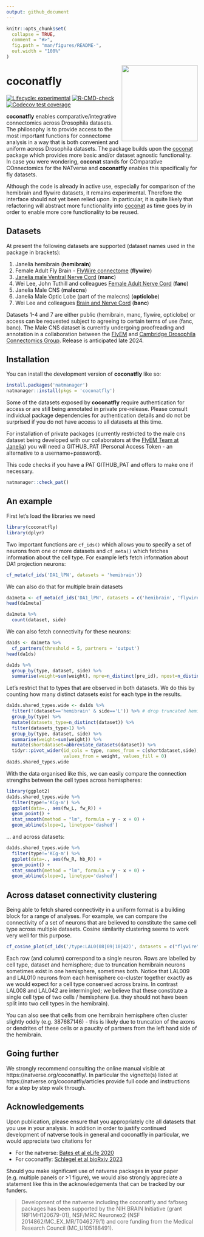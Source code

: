 ```yaml
---
output: github_document
---
```


<!-- README.md is generated from README.Rmd. Please edit that file -->
<!-- devtools::build_readme() is a good way to build this -->
```r
knitr::opts_chunk$set(
  collapse = TRUE,
  comment = "#>",
  fig.path = "man/figures/README-",
  out.width = "100%"
)
```


<img src="man/figures/coconatfly-200.jpg" align="right" height="200" />

# coconatfly

<!-- badges: start -->
[![Lifecycle: experimental](https://img.shields.io/badge/lifecycle-experimental-orange.svg)](https://lifecycle.r-lib.org/articles/stages.html#experimental)
[![R-CMD-check](https://github.com/natverse/coconatfly/actions/workflows/R-CMD-check.yaml/badge.svg)](https://github.com/natverse/coconatfly/actions/workflows/R-CMD-check.yaml)
[![Codecov test coverage](https://codecov.io/gh/natverse/coconatfly/branch/master/graph/badge.svg)](https://app.codecov.io/gh/natverse/coconatfly?branch=master)
<!-- badges: end -->

**coconatfly** enables comparative/integrative connectomics across Drosophila datasets.
The philosophy is to provide access to the most important
functions for connectome analysis in a way that is both convenient and 
uniform across Drosophila datasets. 
The package builds upon the [coconat](https://natverse.org/coconat/)
package which provides more basic and/or dataset agnostic functionality. In case
you were wondering, **coconat** stands for COmparative COnnectomics for the NATverse
and **coconatfly** enables this specifically for fly datasets.

Although the code is already in active use, especially for comparison of the
hemibrain and flywire datasets, it remains experimental.
Therefore the interface should not yet been relied upon. In particular,
it is quite likely that refactoring will abstract more functionality into
[coconat](https://natverse.org/coconat/) as time goes by in order to enable
more core functionality to be reused.

## Datasets

At present the following datasets are supported (dataset names used in the package in brackets):

1. Janelia hemibrain (**hemibrain**)
2. Female Adult Fly Brain - [FlyWire connectome](https://flywire.ai/) (**flywire**)
3. [Janelia male Ventral Nerve Cord](https://www.janelia.org/project-team/flyem/manc-connectome) (**manc**)
4. Wei Lee, John Tuthill and colleagues [Female Adult Nerve Cord](https://github.com/htem/FANC_auto_recon) (**fanc**)
5. Janelia Male CNS (**malecns**)
6. Janelia Male Optic Lobe (part of the malecns) (**opticlobe**)
7. Wei Lee and colleagues [Brain and Nerve Cord](https://github.com/jasper-tms/the-BANC-fly-connectome/wiki) (**banc**)

Datasets 1-4 and 7 are either public (hemibrain, manc, flywire, opticlobe) or 
access can be requested subject to agreeing to certain terms of use (fanc, banc). 
The Male CNS dataset is currently undergoing 
proofreading and annotation in a collaboration between the 
[FlyEM](https://www.janelia.org/project-team/flyem) and 
[Cambridge Drosophila Connectomics Group](https://flyconnecto.me). Release is
anticipated late 2024.

## Installation

You can install the development version of **coconatfly** like so:

``` r
install.packages('natmanager')
natmanager::install(pkgs = 'coconatfly')
```

Some of the datasets exposed by **coconatfly** require authentication for access or
are still being annotated in private pre-release. Please consult individual 
package dependencies for authentication details and do not be surprised if you
do not have access to all datasets at this time.

For installation of private packages (currently restricted to the male cns
dataset being developed with our collaborators at the 
[FlyEM Team at Janelia](https://www.janelia.org/project-team/flyem))
you will need a GITHUB_PAT (Personal Access Token - an alternative to 
a username+password). 

This code checks if you have a PAT GITHUB_PAT and offers to make one if necessary.

```r
natmanager::check_pat()
```

## An example

First let's load the libraries we need
```r
library(coconatfly)
library(dplyr)
```

Two important functions are `cf_ids()` which allows you to specify a set of
neurons from one or more datasets and `cf_meta()` which fetches information
about the cell type. 
For example let's fetch information about DA1 projection neurons:

```r
cf_meta(cf_ids('DA1_lPN', datasets = 'hemibrain'))
```

We can also do that for multiple brain datasets

```r
da1meta <- cf_meta(cf_ids('DA1_lPN', datasets = c('hemibrain', 'flywire')))
head(da1meta)
```

```r
da1meta %>% 
  count(dataset, side)
```

We can also fetch connectivity for these neurons: 

```r
da1ds <- da1meta %>% 
  cf_partners(threshold = 5, partners = 'output')
head(da1ds)
```

```r
da1ds %>% 
  group_by(type, dataset, side) %>% 
  summarise(weight=sum(weight), npre=n_distinct(pre_id), npost=n_distinct(post_id))
```

Let's restrict that to types that are observed in both datasets. We do this
by counting how many distinct datasets exist for each type in the results.

```r
da1ds.shared_types.wide <- da1ds %>% 
  filter(!(dataset=='hemibrain' & side=='L')) %>% # drop truncated hemibrain LHS 
  group_by(type) %>% 
  mutate(datasets_type=n_distinct(dataset)) %>% 
  filter(datasets_type>1) %>% 
  group_by(type, dataset, side) %>% 
  summarise(weight=sum(weight)) %>% 
  mutate(shortdataset=abbreviate_datasets(dataset)) %>% 
  tidyr::pivot_wider(id_cols = type, names_from = c(shortdataset,side), 
                     values_from = weight, values_fill = 0)
da1ds.shared_types.wide
```

With the data organised like this, we can easily compare the connection strengths
between the cell types across hemispheres:

```r
library(ggplot2)
da1ds.shared_types.wide %>% 
  filter(type!='KCg-m') %>% 
  ggplot(data=., aes(fw_L, fw_R)) +
  geom_point() +
  stat_smooth(method = "lm", formula = y ~ x + 0) +
  geom_abline(slope=1, linetype='dashed')
```

... and across datasets:

```r
da1ds.shared_types.wide %>% 
  filter(type!='KCg-m') %>% 
  ggplot(data=., aes(fw_R, hb_R)) +
  geom_point() +
  stat_smooth(method = "lm", formula = y ~ x + 0) +
  geom_abline(slope=1, linetype='dashed')
```

## Across dataset connectivity clustering

Being able to fetch shared connectivity in a uniform format is a building block
for a range of analyses. For example, we can compare the connectivity of a set
of neurons that are believed to constitute the same cell type across multiple 
datasets. Cosine similarity clustering seems to work very well for this purpose.

```r
cf_cosine_plot(cf_ids('/type:LAL0(08|09|10|42)', datasets = c("flywire", "hemibrain")))
```

Each row (and column) correspond to a single neuron. Rows are labelled by cell 
type, dataset and hemisphere; due to truncation hemibrain neurons sometimes 
exist in one hemisphere, sometimes both.
Notice that LAL009 and LAL010 neurons from each hemisphere co-cluster together
exactly as we would expect for a cell type conserved across brains. In contrast
LAL008 and LAL042 are intermingled; we believe that these constitute a single
cell type of two cells / hemisphere (i.e. they should not have been split into
two cell types in the hemibrain).

You can also see that cells from one hemibrain hemisphere often cluster slightly
oddly (e.g. 387687146) - this is likely due to truncation of the axons or dendrites of these cells
or a paucity of partners from the left hand side of the hemibrain. 

## Going further

We strongly recommend consulting the online manual visible at https://natverse.org/coconatfly/. In particular the vignette(s) listed at
https://natverse.org/coconatfly/articles provide full code and instructions 
for a step by step walk through.

## Acknowledgements

Upon publication, please ensure that you appropriately cite all datasets that 
you use in your analysis.
In addition in order to justify continued development of natverse tools in general and 
coconatfly in particular, we would appreciate two citations for

* For the natverse: [Bates et al eLife 2020](https://doi.org/10.7554/eLife.53350)
* For coconatfly: [Schlegel et al bioRxiv 2023](https://doi.org/10.1101/2023.06.27.546055)

Should you make significant use of natverse packages in your paper
(e.g. multiple panels or >1 figure), we would also strongly
appreciate a statement like this in the acknowledgements that can be tracked by 
our funders.

> Development of the natverse including the coconatfly and fafbseg packages has been supported 
by the NIH BRAIN Initiative (grant 1RF1MH120679-01), NSF/MRC Neuronex2 (NSF 2014862/MC_EX_MR/T046279/1) and core funding from the Medical Research Council (MC_U105188491).

